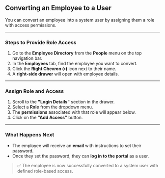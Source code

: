 ## **Converting an Employee to a User**

You can convert an employee into a system user by assigning them a role with access permissions.

---

### **Steps to Provide Role Access**

1. Go to the **Employee Directory** from the **People** menu on the top navigation bar.
2. In the **Employees** tab, find the employee you want to convert.
3. Click the **Right Chevron (›)** icon next to their name.
4. A **right-side drawer** will open with employee details.

---

### **Assign Role and Access**

1. Scroll to the **"Login Details"** section in the drawer.
2. Select a **Role** from the dropdown menu.
3. The **permissions** associated with that role will appear below.
4. Click on the **"Add Access"** button.

---

### **What Happens Next**

- The employee will receive an **email** with instructions to set their password.
- Once they set the password, they can **log in to the portal** as a user.

> ✅ The employee is now successfully converted to a system user with defined role-based access.
>
